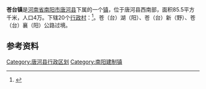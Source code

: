 {{中国乡级行政区|41/13/28/109/000}}
'''苍台镇'''是[[河南省|河南省]][[南阳市|南阳市]][[唐河县|唐河县]]下属的一个[[镇|镇]]，位于唐河县西南部，面积85.5平方千米，人口4万。下辖20个[[行政村|行政村]]：<ref>{{PRC admin/ref sgc|41/13/28/109/000}}</ref>{{PRC admin/children|41/13/28/109/000}}。苍（台）湖（阳）、苍（台）新（野）、苍（台）襄（阳）公路过境。

== 参考资料 ==
{{reflist}}

{{HeNan-stub}}
{{唐河县行政区划}}

[[Category:唐河县行政区划|Category:唐河县行政区划]]
[[Category:南阳建制镇|Category:南阳建制镇]]